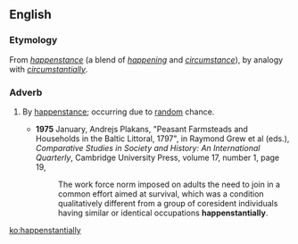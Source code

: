 ==English==

===Etymology===
From ''[[happenstance]]'' (a blend of ''[[happening]]'' and ''[[circumstance]]''), by analogy with ''[[circumstantially]]''.

===Adverb===
{{en-adv|-}}

# {{context|rare}} By [[happenstance]]; occurring due to [[random]] chance.
#* '''1975''' January, Andrejs Plakans, "Peasant Farmsteads and Households in the Baltic Littoral, 1797", in Raymond Grew et al (eds.), ''Comparative Studies in Society and History: An International Quarterly'', Cambridge University Press, volume 17, number 1, page 19,
#*: The work force norm imposed on adults the need to join in a common effort aimed at survival, which was a condition qualitatively different from a group of coresident individuals having similar or identical occupations '''happenstantially'''.

[[ko:happenstantially]]